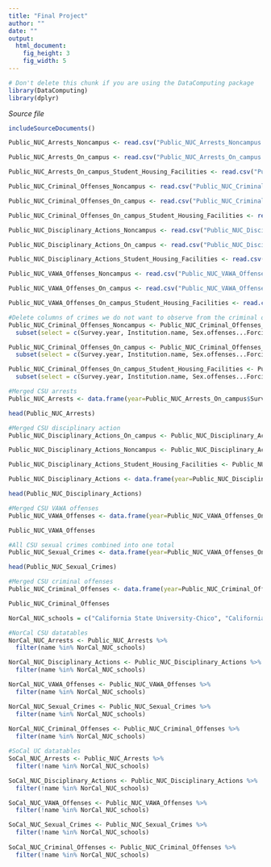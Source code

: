 ```yaml
---
title: "Final Project"
author: ""
date: ""
output: 
  html_document:
    fig_height: 3
    fig_width: 5
---
```

<!-- Don't edit in between this line and the one below -->
```r
# Don't delete this chunk if you are using the DataComputing package
library(DataComputing)
library(dplyr)
```
*Source file* 
```r
includeSourceDocuments()
```
<!-- Don't edit the material above this line -->

```r
Public_NUC_Arrests_Noncampus <- read.csv("Public_NUC_Arrests_Noncampus.csv")

Public_NUC_Arrests_On_campus <- read.csv("Public_NUC_Arrests_On_campus.csv")

Public_NUC_Arrests_On_campus_Student_Housing_Facilities <- read.csv("Public_NUC_Arrests_On_campus_Student_Housing_Facilities.csv")

Public_NUC_Criminal_Offenses_Noncampus <- read.csv("Public_NUC_Criminal_Offenses_Noncampus.csv")

Public_NUC_Criminal_Offenses_On_campus <- read.csv("Public_NUC_Criminal_Offenses_On_campus.csv")

Public_NUC_Criminal_Offenses_On_campus_Student_Housing_Facilities <- read.csv("Public_NUC_Criminal_Offenses_On_campus_Student_Housing_Facilities.csv")

Public_NUC_Disciplinary_Actions_Noncampus <- read.csv("Public_NUC_Disciplinary_Actions_Noncampus.csv")

Public_NUC_Disciplinary_Actions_On_campus <- read.csv("Public_NUC_Disciplinary_Actions_On_campus.csv")

Public_NUC_Disciplinary_Actions_Student_Housing_Facilities <- read.csv("Public_NUC_Disciplinary_Actions_Student_Housing_Facilities.csv")

Public_NUC_VAWA_Offenses_Noncampus <- read.csv("Public_NUC_VAWA_Offenses_Noncampus.csv")

Public_NUC_VAWA_Offenses_On_campus <- read.csv("Public_NUC_VAWA_Offenses_On_campus.csv")

Public_NUC_VAWA_Offenses_On_campus_Student_Housing_Facilities <- read.csv("Public_NUC_VAWA_Offenses_On_campus_Student_Housing_Facilities.csv")
```

```r
#Delete columns of crimes we do not want to observe from the criminal offenses data
Public_NUC_Criminal_Offenses_Noncampus <- Public_NUC_Criminal_Offenses_Noncampus %>%
  subset(select = c(Survey.year, Institution.name, Sex.offenses...Forcible, Robbery, Aggravated.assault, Burglary, Motor.vehicle.theft, Arson))

Public_NUC_Criminal_Offenses_On_campus <- Public_NUC_Criminal_Offenses_On_campus %>%
  subset(select = c(Survey.year, Institution.name, Sex.offenses...Forcible, Robbery, Aggravated.assault, Burglary, Motor.vehicle.theft, Arson))

Public_NUC_Criminal_Offenses_On_campus_Student_Housing_Facilities <- Public_NUC_Criminal_Offenses_On_campus_Student_Housing_Facilities %>%
  subset(select = c(Survey.year, Institution.name, Sex.offenses...Forcible, Robbery, Aggravated.assault, Burglary, Motor.vehicle.theft, Arson))
```

```r
#Merged CSU arrests
Public_NUC_Arrests <- data.frame(year=Public_NUC_Arrests_On_campus$Survey.year, name=Public_NUC_Arrests_On_campus$Institution.name, size=Public_NUC_Arrests_On_campus$Institution.Size, weapon_arrest = (Public_NUC_Arrests_On_campus$Illegal.weapons.possession + Public_NUC_Arrests_On_campus_Student_Housing_Facilities$Illegal.weapons.possession + Public_NUC_Arrests_Noncampus$Illegal.weapons.possession)/Public_NUC_Arrests_On_campus$Institution.Size, drug_arrest = (Public_NUC_Arrests_On_campus$Drug.law.violations + Public_NUC_Arrests_On_campus_Student_Housing_Facilities$Illegal.weapons.possession + Public_NUC_Arrests_Noncampus$Illegal.weapons.possession)/Public_NUC_Arrests_On_campus$Institution.Size, liquor_arrest = (Public_NUC_Arrests_On_campus$Liquor.law.violations + Public_NUC_Arrests_On_campus_Student_Housing_Facilities$Liquor.law.violations + Public_NUC_Arrests_Noncampus$Liquor.law.violations)/Public_NUC_Arrests_On_campus$Institution.Size)

head(Public_NUC_Arrests)
```
```r
#Merged CSU disciplinary action
Public_NUC_Disciplinary_Actions_On_campus <- Public_NUC_Disciplinary_Actions_On_campus %>% filter(Survey.year > 2007)

Public_NUC_Disciplinary_Actions_Noncampus <- Public_NUC_Disciplinary_Actions_Noncampus %>% filter(Survey.year > 2007)

Public_NUC_Disciplinary_Actions_Student_Housing_Facilities <- Public_NUC_Disciplinary_Actions_Student_Housing_Facilities %>% filter(Survey.year > 2007)

Public_NUC_Disciplinary_Actions <- data.frame(year=Public_NUC_Disciplinary_Actions_On_campus$Survey.year, name=Public_NUC_Disciplinary_Actions_On_campus$Institution.name, size=Public_NUC_Disciplinary_Actions_On_campus$Institution.Size, weapon_discipline=(Public_NUC_Disciplinary_Actions_On_campus$Illegal.weapons.possession+Public_NUC_Disciplinary_Actions_Student_Housing_Facilities$Illegal.weapons.possession+Public_NUC_Disciplinary_Actions_Noncampus$Illegal.weapons.possession)/Public_NUC_Disciplinary_Actions_On_campus$Institution.Size, drug_discipline=(Public_NUC_Disciplinary_Actions_On_campus$Drug.law.violations+Public_NUC_Disciplinary_Actions_Student_Housing_Facilities$Drug.law.violations+Public_NUC_Disciplinary_Actions_Noncampus$Liquor.law.violations)/Public_NUC_Disciplinary_Actions_On_campus$Institution.Size, liquor_discipline=(Public_NUC_Disciplinary_Actions_On_campus$Liquor.law.violations+Public_NUC_Disciplinary_Actions_Student_Housing_Facilities$Liquor.law.violations+Public_NUC_Disciplinary_Actions_Noncampus$Liquor.law.violations)/Public_NUC_Disciplinary_Actions_On_campus$Institution.Size)

head(Public_NUC_Disciplinary_Actions)
```
 
 
 
 
```r
#Merged CSU VAWA offenses
Public_NUC_VAWA_Offenses <- data.frame(year=Public_NUC_VAWA_Offenses_On_campus$Survey.year, name=Public_NUC_VAWA_Offenses_On_campus$Institution.name, size=Public_NUC_VAWA_Offenses_On_campus$Institution.Size, domestic_violence=(Public_NUC_VAWA_Offenses_On_campus$Domestic.violence+Public_NUC_VAWA_Offenses_On_campus_Student_Housing_Facilities$Domestic.violence+Public_NUC_VAWA_Offenses_Noncampus$Domestic.violence)/Public_NUC_VAWA_Offenses_On_campus$Institution.Size, dating_violence=(Public_NUC_VAWA_Offenses_On_campus$Dating.violence+Public_NUC_VAWA_Offenses_On_campus_Student_Housing_Facilities$Dating.violence+Public_NUC_VAWA_Offenses_Noncampus$Dating.violence)/Public_NUC_VAWA_Offenses_On_campus$Institution.Size, stalking=(Public_NUC_VAWA_Offenses_On_campus$Stalking+Public_NUC_VAWA_Offenses_On_campus_Student_Housing_Facilities$Stalking+Public_NUC_VAWA_Offenses_Noncampus$Stalking)/Public_NUC_VAWA_Offenses_On_campus$Institution.Size, rape=(Public_NUC_VAWA_Offenses_On_campus$Rape+Public_NUC_VAWA_Offenses_On_campus_Student_Housing_Facilities$Rape+Public_NUC_VAWA_Offenses_Noncampus$Rape)/Public_NUC_VAWA_Offenses_On_campus$Institution.Size, fondling=(Public_NUC_VAWA_Offenses_On_campus$Fondling+Public_NUC_VAWA_Offenses_On_campus_Student_Housing_Facilities$Fondling+Public_NUC_VAWA_Offenses_Noncampus$Fondling)/Public_NUC_VAWA_Offenses_On_campus$Institution.Size, statutory_rape=(Public_NUC_VAWA_Offenses_On_campus$Statutory.Rape+Public_NUC_VAWA_Offenses_On_campus_Student_Housing_Facilities$Statutory.Rape+Public_NUC_VAWA_Offenses_Noncampus$Statutory.Rape)/Public_NUC_VAWA_Offenses_On_campus$Institution.Size)

Public_NUC_VAWA_Offenses
```

```r
#All CSU sexual crimes combined into one total
Public_NUC_Sexual_Crimes <- data.frame(year=Public_NUC_VAWA_Offenses_On_campus$Survey.year, name=Public_NUC_VAWA_Offenses_On_campus$Institution.name, size=Public_NUC_VAWA_Offenses_On_campus$Institution.Size, total=Public_NUC_VAWA_Offenses$domestic_violence+Public_NUC_VAWA_Offenses$dating_violence+Public_NUC_VAWA_Offenses$stalking+Public_NUC_VAWA_Offenses$rape+Public_NUC_VAWA_Offenses$fondling+Public_NUC_VAWA_Offenses$statutory_rape)

head(Public_NUC_Sexual_Crimes)
```

```r
#Merged CSU criminal offenses
Public_NUC_Criminal_Offenses <- data.frame(year=Public_NUC_Criminal_Offenses_On_campus$Survey.year, name=Public_NUC_Criminal_Offenses_On_campus$Institution.name, size=Public_NUC_Arrests$size, forcible_sex_offense=(Public_NUC_Criminal_Offenses_On_campus$Sex.offenses...Forcible+Public_NUC_Criminal_Offenses_On_campus_Student_Housing_Facilities$Sex.offenses...Forcible+Public_NUC_Criminal_Offenses_Noncampus$Sex.offenses...Forcible)/Public_NUC_Arrests$size, robbery=(Public_NUC_Criminal_Offenses_On_campus$Robbery+Public_NUC_Criminal_Offenses_On_campus_Student_Housing_Facilities$Robbery+Public_NUC_Criminal_Offenses_Noncampus$Robbery)/Public_NUC_Arrests$size, aggravated_assault=(Public_NUC_Criminal_Offenses_On_campus$Aggravated.assault+Public_NUC_Criminal_Offenses_On_campus_Student_Housing_Facilities$Aggravated.assault+Public_NUC_Criminal_Offenses_Noncampus$Aggravated.assault)/Public_NUC_Arrests$size, burglary=(Public_NUC_Criminal_Offenses_On_campus$Burglary+Public_NUC_Criminal_Offenses_On_campus_Student_Housing_Facilities$Burglary+Public_NUC_Criminal_Offenses_Noncampus$Burglary)/Public_NUC_Arrests$size, car_theft=(Public_NUC_Criminal_Offenses_On_campus$Motor.vehicle.theft+Public_NUC_Criminal_Offenses_On_campus_Student_Housing_Facilities$Motor.vehicle.theft+Public_NUC_Criminal_Offenses_Noncampus$Motor.vehicle.theft)/Public_NUC_Arrests$size, arson=(Public_NUC_Criminal_Offenses_On_campus$Arson+Public_NUC_Criminal_Offenses_On_campus_Student_Housing_Facilities$Arson+Public_NUC_Criminal_Offenses_Noncampus$Arson)/Public_NUC_Arrests$size)

Public_NUC_Criminal_Offenses
```

```r
NorCal_NUC_schools = c("California State University-Chico", "California State University-Sacramento", "San Jose State University", "Sonoma State University", "Humboldt State University")

#NorCal CSU datatables
NorCal_NUC_Arrests <- Public_NUC_Arrests %>%
  filter(name %in% NorCal_NUC_schools)

NorCal_NUC_Disciplinary_Actions <- Public_NUC_Disciplinary_Actions %>%
  filter(name %in% NorCal_NUC_schools)

NorCal_NUC_VAWA_Offenses <- Public_NUC_VAWA_Offenses %>%
  filter(name %in% NorCal_NUC_schools)

NorCal_NUC_Sexual_Crimes <- Public_NUC_Sexual_Crimes %>%
  filter(name %in% NorCal_NUC_schools)
  
NorCal_NUC_Criminal_Offenses <- Public_NUC_Criminal_Offenses %>%
  filter(name %in% NorCal_NUC_schools)

#SoCal UC datatables
SoCal_NUC_Arrests <- Public_NUC_Arrests %>%
  filter(!name %in% NorCal_NUC_schools)

SoCal_NUC_Disciplinary_Actions <- Public_NUC_Disciplinary_Actions %>%
  filter(!name %in% NorCal_NUC_schools)

SoCal_NUC_VAWA_Offenses <- Public_NUC_VAWA_Offenses %>%
  filter(!name %in% NorCal_NUC_schools)

SoCal_NUC_Sexual_Crimes <- Public_NUC_Sexual_Crimes %>%
  filter(!name %in% NorCal_NUC_schools)
  
SoCal_NUC_Criminal_Offenses <- Public_NUC_Criminal_Offenses %>%
  filter(!name %in% NorCal_NUC_schools)
```


